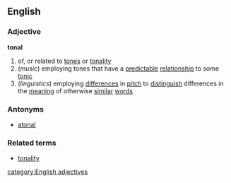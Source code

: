 ==English==
===Adjective===
'''tonal'''
#of, or related to [[tone]]s or [[tonality]]
#(''music'') employing tones that have a [[predictable]] [[relationship]] to some [[tonic]]
#(''linguistics'') employing [[difference]]s in [[pitch]] to [[distinguish]] differences in the [[meaning]] of otherwise [[similar]] [[word]]s
===Antonyms===
*[[atonal]]
===Related terms===
*[[tonality]]
[[category:English adjectives]]